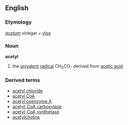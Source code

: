 ==English==

===Etymology===
{{L.}} ''[[acetum]]'' vinegar + {{Gr.}} [[ylos]]

===Noun===
'''acetyl'''

#{{chemistry}} the [[univalent]] [[radical]] CH<sub>3</sub>CO- derived from [[acetic acid]]

===Derived terms===
*[[acetyl chloride]]
*[[acetyl CoA]]
*[[acetyl coenzyme A]]
*[[acetyl-CoA carboxylase]]
*[[acetyl-CoA synthetase]]
*[[acetylcholine]]